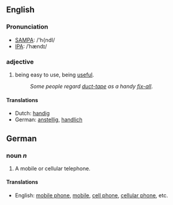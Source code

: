 ==English==
===Pronunciation===
*[[w:SAMPA|SAMPA]]: /'h{ndI/
*[[w:IPA|IPA]]: /ˈhændɪ/
===adjective===
#being easy to use, being [[useful]].
#:''Some people regard [[duct-tape]] as a handy [[fix-all]]''.

====Translations====
*Dutch: [[handig]]
*German: [[anstellig]], [[handlich]]

==German==
===noun ''n''===
#A mobile or cellular telephone.
====Translations====
*English: [[mobile phone]], [[mobile]], [[cell phone]], [[cellular phone]], etc.